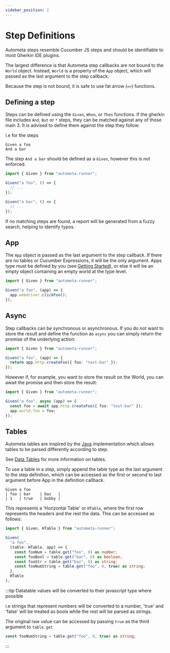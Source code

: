 ```yaml
---
sidebar_position: 2
---
```


# Step Definitions

Autometa steps resemble Cucumber JS steps and should be identifiable to
most Gherkin IDE plugins.

The largest difference is that Autometa step callbacks are not bound
to the `World` object. Instead, `World` is a property of the `App` object,
which will passed as the last argument to the step callback.

Because the step is not bound, it is safe to use fat arrow (`=>`) functions.

## Defining a step

Steps can be defined using the `Given`, `When`, or `Then` functions. If the gherkin
file includes `And`, `But` or `*` steps, they can be matched against any of those main 3.
It is advised to define them against the step they follow.

I.e for the steps

```gherkin
Given a foo
And a bar
```

The step `And a bar` should be defined as a `Given`, however this is not enforced.

```ts
import { Given } from "autometa-runner";

Given("a foo", () => {
  // ...
});

Given("a bar", () => {
  // ...
});
```

If no matching steps are found, a report will be generated from a fuzzy search,
helping to identify typos.

## App

The `App` object is passed as the last argument to the step callback. If there are no tables
or Cucumber Expressions, it will be the only argument. Apps type must be defined by you (see [Getting Started](./getting_started)),
or else it will be an empty object containing an empty world at the type level.

```ts
import { Given } from "autometa-runner";

Given("a foo", (app) => {
  app.webdriver.clickFoo();
});
```

## Async

Step callbacks can be synchronous or asynchronous. If you do not want to store
the result and define the function as `async` you can simply return the promise
of the underlying action:

```ts
import { Given } from "autometa-runner";

Given("a foo", (app) => {
  return app.http.createFoo({ foo: "test-bar" });
});
```

However if, for example, you want to store the result on the World, you can
await the promise and then store the result:

```ts
import { Given } from "autometa-runner";

Given("a foo", async (app) => {
  const foo = await app.http.createFoo({ foo: "test-bar" });
  app.world.foo = foo;
});
```

## Tables

Autometa tables are inspired by the [Java](https://www.baeldung.com/cucumber-data-tables) implementation
which allows tables to be parsed differently according to step.

See [Data Tables](./datatables) for more information on tables.

To use a table in a step, simply append the table type as the last argument to the step definition,
which can be accessed as the first or second to last argument before App in the definition callback.

```gherkin
Given a foo
| foo | bar    | baz   |
| 1   | true   | bobby |
```

This represents a 'Horizontal Table' or `HTable`, where the first row represents the headers
and the rest the data. This can be accessed as follows:

```ts
import { Given, HTable } from "autometa-runner";

Given(
  "a foo",
  (table: HTable, app) => {
    const fooNum = table.get("foo", 0) as number;
    const fooBool = table.get("bar", 0) as boolean;
    const fooStr = table.get("baz", 0) as string;
    const fooNumString = table.get("foo", 0, true) as string;
  },
  HTable
);
```

:::tip
Datatable values will be converted to their javascript type where possible

i.e strings that represent numbers will be converted to a number, 'true' and 'false'
will be treated as bools while the rest will be parsed as strings.

The original raw value can be accessed by passing `true` as the third argument to `table.get`

```ts
const fooNumString = table.get("foo", 0, true) as string;
```

:::
